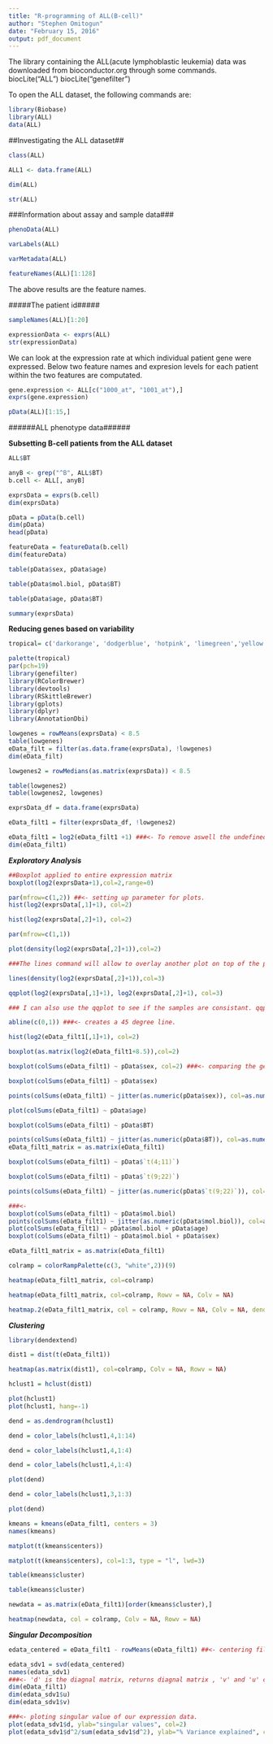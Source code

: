 ```yaml
---
title: "R-programming of ALL(B-cell)"
author: "Stephen Omitogun"
date: "February 15, 2016"
output: pdf_document
---
```


The library containing the ALL(acute lymphoblastic leukemia) data was downloaded from bioconductor.org through some commands.
biocLite("ALL")
biocLite("genefilter")

To open the ALL dataset, the following commands are:
```r
library(Biobase)
library(ALL)
data(ALL)
```

##Investigating the ALL dataset##

```r
class(ALL)
```

```r
ALL1 <- data.frame(ALL)
```

```r
dim(ALL)
```

```r
str(ALL)
```


###Information about assay and sample data###


```r
phenoData(ALL)
```

```r
varLabels(ALL)
```

```r
varMetadata(ALL)
```

```r
featureNames(ALL)[1:128]
```
The above results are the feature names.

#####The patient id#####

```r
sampleNames(ALL)[1:20]
```

```r
expressionData <- exprs(ALL)
str(expressionData)
```
We can look at the expression rate at which individual patient gene were expressed. Below two feature names and expresion levels for each patient within the two features are computated.

```r
gene.expression <- ALL[c("1000_at", "1001_at"),]
exprs(gene.expression)
```

```r
pData(ALL)[1:15,]
```
######ALL phenotype data######


**Subsetting B-cell patients from the ALL dataset**

```r
ALL$BT

anyB <- grep("^B", ALL$BT)
b.cell <- ALL[, anyB]

```

```r

exprsData = exprs(b.cell)
dim(exprsData)

pData = pData(b.cell)
dim(pData)
head(pData)

featureData = featureData(b.cell)
dim(featureData)

table(pData$sex, pData$age)

table(pData$mol.biol, pData$BT)

table(pData$age, pData$BT)

summary(exprsData)

```

**Reducing genes based on variability**

```r
tropical= c('darkorange', 'dodgerblue', 'hotpink', 'limegreen','yellow')

palette(tropical)
par(pch=19)
library(genefilter)
library(RColorBrewer)
library(devtools)
library(RSkittleBrewer)
library(gplots)
library(dplyr)
library(AnnotationDbi)

lowgenes = rowMeans(exprsData) < 8.5
table(lowgenes)
eData_filt = filter(as.data.frame(exprsData), !lowgenes)
dim(eData_filt)

lowgenes2 = rowMedians(as.matrix(exprsData)) < 8.5

table(lowgenes2)
table(lowgenes2, lowgenes)

exprsData_df = data.frame(exprsData)

eData_filt1 = filter(exprsData_df, !lowgenes2)

eData_filt1 = log2(eData_filt1 +1) ###<- To remove aswell the undefined values.
dim(eData_filt1)

```

***Exploratory Analysis***
```r
##Boxplot applied to entire expression matrix
boxplot(log2(exprsData+1),col=2,range=0)

par(mfrow=c(1,2)) ##<- setting up parameter for plots. 
hist(log2(exprsData[,1]+1), col=2)

hist(log2(exprsData[,2]+1), col=2)

par(mfrow=c(1,1))

plot(density(log2(exprsData[,2]+1)),col=2)

###The lines command will allow to overlay another plot on top of the plot previously

lines(density(log2(exprsData[,2]+1)),col=3)

qqplot(log2(exprsData[,1]+1), log2(exprsData[,2]+1), col=3)

### I can also use the qqplot to see if the samples are consistant. qqplot is making one dot for every quantile of this two distribution.

abline(c(0,1)) ###<- creates a 45 degree line.

hist(log2(eData_filt1[,1]+1), col=2)

boxplot(as.matrix(log2(eData_filt1+8.5)),col=2)
```

```r
boxplot(colSums(eData_filt1) ~ pData$sex, col=2) ###<- comparing the gene expression between male and female using a box plot.

boxplot(colSums(eData_filt1) ~ pData$sex)

points(colSums(eData_filt1) ~ jitter(as.numeric(pData$sex)), col=as.numeric(pData$sex), pch=19) ###<- adding points to the boxplot exploratory data to analyse the comparison.

plot(colSums(eData_filt1) ~ pData$age)

boxplot(colSums(eData_filt1) ~ pData$BT)

points(colSums(eData_filt1) ~ jitter(as.numeric(pData$BT)), col=as.numeric(pData$BT), pch=19)
eData_filt1_matrix = as.matrix(eData_filt1)

boxplot(colSums(eData_filt1) ~ pData$`t(4;11)`)

boxplot(colSums(eData_filt1) ~ pData$`t(9;22)`)

points(colSums(eData_filt1) ~ jitter(as.numeric(pData$`t(9;22)`)), col=as.numeric(pData$`t(9;22)`), pch=19)

###<- 
boxplot(colSums(eData_filt1) ~ pData$mol.biol)
points(colSums(eData_filt1) ~ jitter(as.numeric(pData$mol.biol)), col=as.numeric(pData$mol.biol), pch=19)
plot(colSums(eData_filt1) ~ pData$mol.biol + pData$age)
boxplot(colSums(eData_filt1) ~ pData$mol.biol + pData$sex)

```


```r
eData_filt1_matrix = as.matrix(eData_filt1)

colramp = colorRampPalette(c(3, "white",2))(9)

heatmap(eData_filt1_matrix, col=colramp)

heatmap(eData_filt1_matrix, col=colramp, Rowv = NA, Colv = NA)

heatmap.2(eData_filt1_matrix, col = colramp, Rowv = NA, Colv = NA, dendrogram = "none", scale = "row", trace = "none")

```

***Clustering***

```r
library(dendextend)

dist1 = dist(t(eData_filt1))

heatmap(as.matrix(dist1), col=colramp, Colv = NA, Rowv = NA)

hclust1 = hclust(dist1)

plot(hclust1)
plot(hclust1, hang=-1)

dend = as.dendrogram(hclust1)

dend = color_labels(hclust1,4,1:14)

dend = color_labels(hclust1,4,1:4)

dend = color_labels(hclust1,4,1:4)

plot(dend)

dend = color_labels(hclust1,3,1:3)

plot(dend)

kmeans = kmeans(eData_filt1, centers = 3)
names(kmeans)

matplot(t(kmeans$centers))

matplot(t(kmeans$centers), col=1:3, type = "l", lwd=3)

table(kmeans$cluster)

table(kmeans$cluster)

newdata = as.matrix(eData_filt1)[order(kmeans$cluster),]

heatmap(newdata, col = colramp, Colv = NA, Rowv = NA)
```

***Singular Decomposition***
```r
edata_centered = eData_filt1 - rowMeans(eData_filt1) ##<- centering filtered expression data

edata_sdv1 = svd(edata_centered)
names(edata_sdv1)
###<- 'd' is the diagnal matrix, returns diagnal matrix , 'v' and 'u' components tells you the variation across genes and samples.
dim(eData_filt1)
dim(edata_sdv1$u)
dim(edata_sdv1$v)

###<- ploting singular value of our expression data.
plot(edata_sdv1$d, ylab="singular values", col=2)
plot(edata_sdv1$d^2/sum(edata_sdv1$d^2), ylab="% Variance explained", col=2)
```
